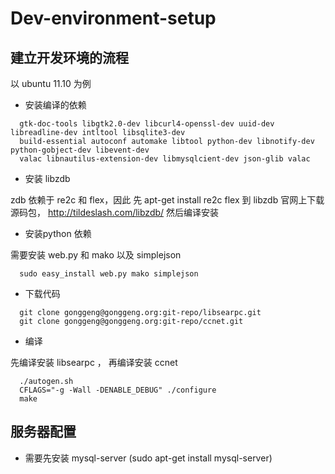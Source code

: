 = Dev-environment-setup =

== 建立开发环境的流程 ==
以 ubuntu 11.10 为例

* 安装编译的依赖
<pre>
  gtk-doc-tools libgtk2.0-dev libcurl4-openssl-dev uuid-dev libreadline-dev intltool libsqlite3-dev
  build-essential autoconf automake libtool python-dev libnotify-dev python-gobject-dev libevent-dev
  valac libnautilus-extension-dev libmysqlcient-dev json-glib valac
</pre>

* 安装 libzdb
zdb 依赖于 re2c 和 flex，因此 先 apt-get install re2c flex
到 libzdb 官网上下载源码包， http://tildeslash.com/libzdb/ 然后编译安装

* 安装python 依赖
需要安装 web.py 和 mako 以及 simplejson
<pre>
  sudo easy_install web.py mako simplejson
</pre>

* 下载代码
<pre>
  git clone gonggeng@gonggeng.org:git-repo/libsearpc.git
  git clone gonggeng@gonggeng.org:git-repo/ccnet.git
</pre>

* 编译
先编译安装 libsearpc ， 再编译安装 ccnet
<pre>
  ./autogen.sh
  CFLAGS="-g -Wall -DENABLE_DEBUG" ./configure
  make
</pre>

== 服务器配置 ==

* 需要先安装 mysql-server (sudo apt-get install mysql-server)